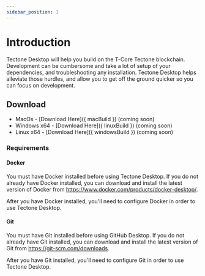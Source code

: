 ```yaml
---
sidebar_position: 1
---
```



# Introduction

Tectone Desktop will help you build on the T-Core Tectone blockchain. Development can be cumbersome and take a lot of setup of your dependencies, and troubleshooting any installation. Tectone Desktop helps alleviate those hurdles, and allow you to get off the ground quicker so you can focus on development.

## Download

- MacOs - [Download Here]({ macBuild }) (coming soon)
- Windows x64 - [Download Here]({ linuxBuild }) (coming soon)
- Linux x64 - [Download Here]({ windowsBuild }) (coming soon)

### Requirements

#### Docker

You must have Docker installed before using Tectone Desktop. If you do not already have Docker installed, you can download and install the latest version of Docker from https://www.docker.com/products/docker-desktop/.

After you have Docker installed, you'll need to configure Docker in order to use Tectone Desktop.

#### Git

You must have Git installed before using GitHub Desktop. If you do not already have Git installed, you can download and install the latest version of Git from https://git-scm.com/downloads.

After you have Git installed, you'll need to configure Git in order to use Tectone Desktop.
